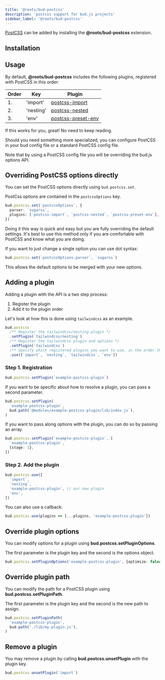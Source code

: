 ```yaml
---
title: '@roots/bud-postcss'
description: 'postcss support for bud.js projects'
sidebar_label: '@roots/bud-postcss'
---
```



[PostCSS](https://postcss.org) can be added by installing the **@roots/bud-postcss** extension.

## Installation

<Install packages="@roots/bud-postcss" />

## Usage

By default, **@roots/bud-postcss** includes the following plugins, registered with PostCSS in this order:

| Order | Key       | Plugin                                                      |
| ----- | --------- | ----------------------------------------------------------- |
| 1.    | 'import'  | [postcss-import](https://github.com/postcss/postcss-import) |
| 2.    | 'nesting' | [postcss-nested](https://github.com/postcss/postcss-nested) |
| 3.    | 'env'     | [postcss-preset-env](https://preset-env.cssdb.org/)         |

If this works for you, great! No need to keep reading.

Should you need something more specialized, you can configure PostCSS in your bud config file or a
standard PostCSS config file.

Note that by using a PostCSS config file you will be overriding the bud.js options API.

## Overriding PostCSS options directly

You can set the PostCSS options directly using `bud.postcss.set`.

PostCss options are contained in the `postcssOptions` key.

```typescript title=bud.config.js
bud.postcss.set(`postcssOptions`, {
  parser: `sugarss`,
  plugins: [`postcss-import`, `postcss-nested`, `postcss-preset-env`],
})
```

Doing it this way is quick and easy but you are fully overriding the default settings. It's best to use this method only
if you are comfortable with PostCSS and know what you are doing.

If you want to just change a single option you can use dot syntax:

```typescript title=bud.config.js
bud.postcss.set(`postcssOptions.parser`, `sugarss`)
```

This allows the default options to be merged with your new options.

## Adding a plugin

Adding a plugin with the API is a two step process:

1. Register the plugin
2. Add it to the plugin order

Let's look at how this is done using `tailwindcss` as an example.

```typescript title=bud.config.js
bud.postcss
  /** Register the tailwindcss/nesting plugin */
  .setPlugin(`tailwindcss/nesting`)
  /** Register the tailwindcss plugin and options */
  .setPlugin(`tailwindcss`)
  /** Specify which registered plugins you want to use, in the order they should be added */
  .use([`import`, `nesting`, `tailwindcss`, `env`])
```

### Step 1. Registration

```typescript title=bud.config.js
bud.postcss.setPlugin(`example-postcss-plugin`)
```

If you want to be specific about how to resolve a plugin, you can pass a second parameter.

```typescript title=bud.config.js
bud.postcss.setPlugin(
  `example-postcss-plugin`,
  bud.path(`@modules/example-postcss-plugin/lib/index.js`),
)
```

If you want to pass along options with the plugin, you can do so by passing an array.

```typescript title=bud.config.js
bud.postcss.setPlugin(`example-postcss-plugin`, [
  `example-postcss-plugin`,
  {stage: 1},
])
```

### Step 2. Add the plugin

```typescript title=bud.config.js
bud.postcss.use([
  `import`,
  `nesting`,
  `example-postcss-plugin`, // our new plugin
  'env',
])
```

You can also use a callback:

```typescript title=bud.config.js
bud.postcss.use(plugins => [...plugins, 'example-postcss-plugin'])
```

## Override plugin options

You can modify options for a plugin using **bud.postcss.setPluginOptions**.

The first parameter is the plugin key and the second is the options object.

```typescript title=bud.config.js
bud.postcss.setPluginOptions('example-postcss-plugin', {optimize: false})
```

## Override plugin path

You can modify the path for a PostCSS plugin using **bud.postcss.setPluginPath**.

The first parameter is the plugin key and the second is the new path to assign.

```typescript title=bud.config.js
bud.postcss.setPluginPath(
  'example-postcss-plugin',
  bud.path('./lib/my-plugin.js'),
)
```

## Remove a plugin

You may remove a plugin by calling **bud.postcss.unsetPlugin** with the plugin key.

```typescript title=bud.config.js
bud.postcss.unsetPlugin(`import`)
```
